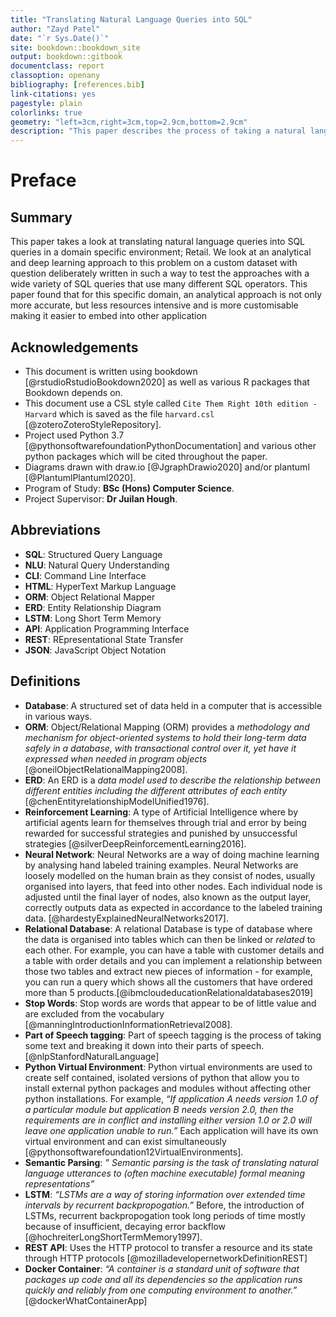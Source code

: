 ```yaml
--- 
title: "Translating Natural Language Queries into SQL"
author: "Zayd Patel"
date: "`r Sys.Date()`"
site: bookdown::bookdown_site
output: bookdown::gitbook
documentclass: report
classoption: openany
bibliography: [references.bib]
link-citations: yes
pagestyle: plain
colorlinks: true
geometry: "left=3cm,right=3cm,top=2.9cm,bottom=2.9cm"
description: "This paper describes the process of taking a natural language query and converting them into a structured language"
---
```


# Preface {-}

## Summary {-}

This paper takes a look at translating natural language queries into SQL queries in a domain specific environment; Retail. We look at an analytical and deep learning approach to this problem on a custom dataset with question deliberately written in such a way to test the approaches with a wide variety of SQL queries that use many different SQL operators. This paper found that for this specific domain, an analytical approach is not only more accurate, but less resources intensive and is more customisable making it easier to embed into other application

## Acknowledgements 

- This document is written using bookdown [@rstudioRstudioBookdown2020] as well as various R packages that Bookdown depends on.
- This document use a CSL style called `Cite Them Right 10th edition - Harvard` which is saved as the file `harvard.csl` [@zoteroZoteroStyleRepository].
- Project used Python 3.7 [@pythonsoftwarefoundationPythonDocumentation] and various other python packages which will be cited throughout the paper.
- Diagrams drawn with draw.io [@JgraphDrawio2020] and/or plantuml [@PlantumlPlantuml2020].
- Program of Study: **BSc (Hons) Computer Science**.
- Project Supervisor: **Dr Juilan Hough**.

## Abbreviations {#abbreviations}

- **SQL**: Structured Query Language
- **NLU**: Natural Query Understanding
- **CLI**: Command Line Interface
- **HTML**: HyperText Markup Language
- **ORM**: Object Relational Mapper
- **ERD**: Entity Relationship Diagram
- **LSTM**: Long Short Term Memory
- **API**: Application Programming Interface
- **REST**: REpresentational State Transfer
- **JSON**: JavaScript Object Notation




## Definitions {#definitions}

- **Database**: A structured set of data held in a computer that is accessible in various ways.
- **ORM**: Object/Relational Mapping (ORM) provides a *methodology and mechanism for object-oriented systems to hold their long-term data safely in a database, with transactional control over it, yet have it expressed when needed in program objects* [@oneilObjectRelationalMapping2008]. 
- **ERD**: An ERD is a *data model used to describe the relationship between different entities including the different attributes of each entity* [@chenEntityrelationshipModelUnified1976].
- **Reinforcement Learning**: A type of Artificial Intelligence where by artificial agents learn for themselves through trial and error by being rewarded for successful strategies and punished by unsuccessful strategies [@silverDeepReinforcementLearning2016].
- **Neural Network**: Neural Networks are a way of doing machine learning by analysing hand labeled training examples. Neural Networks are loosely modelled on the human brain as they consist of nodes, usually organised into layers, that feed into other nodes. Each individual node is adjusted until the final layer of nodes, also known as the output layer, correctly outputs data as expected in accordance to the labeled training data. [@hardestyExplainedNeuralNetworks2017].
- **Relational Database**: A relational Database is type of database where the data is organised into tables which can then be linked or *related* to each other. For example, you can have a table with customer details and a table with order details and you can implement a relationship between those two tables and extract new pieces of information - for example, you can run a query which shows all the customers that have ordered more than 5 products.[@ibmcloudeducationRelationaldatabases2019]
- **Stop Words**: Stop words are words that appear to be of little value and are excluded from the vocabulary [@manningIntroductionInformationRetrieval2008]. 
- **Part of Speech tagging**: Part of speech tagging is the process of taking some text and breaking it down into their parts of speech. [@nlpStanfordNaturalLanguage]
- **Python Virtual Environment**: Python virtual environments are used to create self contained, isolated versions of python that allow you to install external python packages and modules without affecting other python installations. For example, *"If application A needs version 1.0 of a particular module but application B needs version 2.0, then the requirements are in conflict and installing either version 1.0 or 2.0 will leave one application unable to run."* Each application will have its own virtual environment and can exist simultaneously [@pythonsoftwarefoundation12VirtualEnvironments]. 
- **Semantic Parsing**: *" Semantic parsing is the task of translating natural language utterances to (often machine executable) formal meaning representations"*
- **LSTM**: *"LSTMs are a way of storing information over extended time intervals by recurrent backpropogation."* Before, the introduction of LSTMs, recurrent backpropogation took long periods of time mostly because of insufficient, decaying error backflow [@hochreiterLongShortTermMemory1997].
- **REST API**: Uses the HTTP protocol to transfer a resource and its state through HTTP protocols [@mozilladevelopernetworkDefinitionREST]
- **Docker Container**: *"A container is a standard unit of software that packages up code and all its dependencies so the application runs quickly and reliably from one computing environment to another."* [@dockerWhatContainerApp]